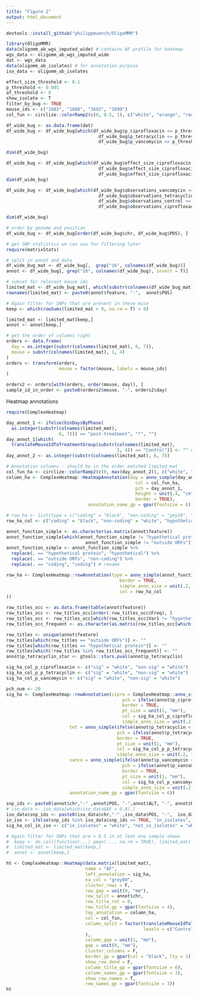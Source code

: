 ```yaml
---
title: "Figure 2"
output: html_document
---
```


```r
devtools::install_github("philippmuench/OligoMMR")
```

```r
library(OligoMMR)
data(oligomm_ab_wgs_imputed_wide) # contains AF profile for heatmap
wgs_data <- oligomm_ab_wgs_imputed_wide
dat <- wgs_data
data(oligomm_ab_isolates) # for annotation purpose
iso_data <- oligomm_ab_isolates
```

```r
effect_size_threshold <- 0.1
p_threshold <- 0.001
af_threshold <- 0
show_isolate <- T
filter_by_bug <- TRUE
mouse_ids <- c("1683", "1688", "1692", "1699")
col_fun <- circlize::colorRamp2(c(0, 0.5, 1), c("white", "orange", "red"))
```

```r
df_wide_bug <- as.data.frame(dat)
df_wide_bug <- df_wide_bug[which(df_wide_bug$p_ciprofloxacin <= p_threshold |
                                   df_wide_bug$p_tetracyclin <= p_threshold |
                                   df_wide_bug$p_vancomycin <= p_threshold ),]

dim(df_wide_bug)

df_wide_bug <- df_wide_bug[which(df_wide_bug$effect_size_ciprofloxacin >= effect_size_threshold |
                                   df_wide_bug$effect_size_ciprofloxacin >= effect_size_threshold |
                                   df_wide_bug$effect_size_ciprofloxacin >= effect_size_threshold ),]
dim(df_wide_bug)

df_wide_bug <- df_wide_bug[which(df_wide_bug$observations_vancomycin >= 8 &
                                   df_wide_bug$observations_tetracyclin >= 8 &
                                   df_wide_bug$observations_control >= 8 &
                                   df_wide_bug$observations_ciprofloxacin >= 8 ),]

dim(df_wide_bug)
```
```r
# order by genome and position 
df_wide_bug <- df_wide_bug[order(df_wide_bug$chr, df_wide_bug$POS), ]

# get SNP statistics we can use for filtering later
require(matrixStats)

# split in annot and data
df_wide_bug_mat <- df_wide_bug[,  grep("16", colnames(df_wide_bug))]
annot <- df_wide_bug[, grep("16", colnames(df_wide_bug), invert = T)]

# subset for relevant mouse ids
limited_mat <- df_wide_bug_mat[, which(substr(colnames(df_wide_bug_mat), 1, 4) %in% mouse_ids)]
rownames(limited_mat) <- paste0(annot$feature, "-",  annot$POS)

# Again filter for SNPs that are present in these mice
keep <- which(rowSums(limited_mat > 0, na.rm = T) > 0)

limited_mat <- limited_mat[keep,]
annot <- annot[keep,]
```

```r
# get the order of columns right
orders <- data.frame(
  day = as.integer(substr(colnames(limited_mat), 6, 7)),
  mouse = substr(colnames(limited_mat), 1, 4)
)
orders <- transform(orders,
                    mouse = factor(mouse, labels = mouse_ids)
)

orders2 <- orders[with(orders, order(mouse, day)), ]
sample_id_in_order <- paste0(orders2$mouse, "-", orders2$day)
```

Heatmap annotations

```r
require(ComplexHeatmap)

day_annot_1 <- ifelse(binDaysByPhase(
  as.integer(substr(colnames(limited_mat),
                    6, 7))) == "post-treatment", "*", "")
day_annot_1[which(
  translateMouseIdToTreatmentGroup(substr(colnames(limited_mat),
                                          1, 4)) == "Control")] <- "" # Reset arrows for control
day_annot_2 <- as.integer(substr(colnames(limited_mat), 6, 7))

# Annotation columns - should be in the order matched limited_mat
col_fun_ha <- circlize::colorRamp2(c(0, max(day_annot_2)), c("white", "grey50"))
column_ha <- ComplexHeatmap::HeatmapAnnotation(day = anno_simple(day_annot_2,
                                                 col = col_fun_ha,
                                                 pch = day_annot_1,
                                                 height = unit(.4, "cm"),
                                                 border = TRUE),
                               annotation_name_gp = gpar(fontsize = 6))

# row_ha <- list(type = c("coding" = "black", "non-coding" = "gey10", "hypothetical" = "gey50"))
row_ha_col <- c("coding" = "black", "non-coding" = "white", "hypothetical" = "grey50")

annot_function_simple <- as.character(as.matrix(annot$feature))
annot_function_simple[which(annot_function_simple != "hypothetical protein" &
                              annot_function_simple != "outside ORFs")] <- "coding"
annot_function_simple <- annot_function_simple %>%
  replace(. == "hypothetical protein", "hypothetical") %>%
  replace(. == "outside ORFs", "non-coding") %>%
  replace(. == "coding", "coding") # rename

row_ha <- ComplexHeatmap::rowAnnotation(type = anno_simple(annot_function_simple,
                                           border = TRUE,
                                           simple_anno_size = unit(.2, "cm"),
                                           col = row_ha_col
))

row_titles_occ <- as.data.frame(table(annot$feature))
row_titles_occ <- row_titles_occ[order(-row_titles_occ$Freq), ]
row_titles_occ <- row_titles_occ[which(row_titles_occ$Var1 != "hypothetical protein" & row_titles_occ$Var1 != "outside ORFs"), ]
row_titles_occ_frequent <- as.character(as.matrix(row_titles_occ[which(row_titles_occ$Freq >= 5), ]$Var1))

row_titles <- unique(annot$feature)
row_titles[which(row_titles == "outside ORFs")] <- ""
row_titles[which(row_titles == "hypothetical protein")] <- ""
row_titles[which(!row_titles %in% row_titles_occ_frequent)] <- ""
annot$p_tetracyclin_star <- gtools::stars.pval(annot$p_tetracyclin)

sig_ha_col_p_ciprofloxacin <- c("sig" = "white", "non-sig" = "white")
sig_ha_col_p_p_tetracyclin <- c("sig" = "white", "non-sig" = "white")
sig_ha_col_p_vancomycin <- c("sig" = "white", "non-sig" = "white")

pch_num <- 20
sig_ha <- ComplexHeatmap::rowAnnotation(cipro = ComplexHeatmap::anno_simple(ifelse(annot$p_ciprofloxacin < 0.05, "sig", "non-sig"),
                                            pch = ifelse(annot$p_ciprofloxacin < 0.05, pch_num, NA),
                                            border = TRUE,
                                            pt_size = unit(1, "mm"),
                                            col = sig_ha_col_p_ciprofloxacin,
                                            simple_anno_size = unit(.2, "cm")),
                        tet = anno_simple(ifelse(annot$p_tetracyclin < 0.05, "sig", "non-sig"),
                                          pch = ifelse(annot$p_tetracyclin < 0.05, pch_num, NA),
                                          border = TRUE,
                                          pt_size = unit(1, "mm"),
                                          col = sig_ha_col_p_p_tetracyclin,
                                          simple_anno_size = unit(.2, "cm")),
                        vanco = anno_simple(ifelse(annot$p_vancomycin < 0.05, "sig", "non-sig"),
                                            pch = ifelse(annot$p_vancomycin < 0.05, pch_num, NA),
                                            border = TRUE,
                                            pt_size = unit(1, "mm"),
                                            col = sig_ha_col_p_vancomycin,
                                            simple_anno_size = unit(.2, "cm")),
                        annotation_name_gp = gpar(fontsize = 6))

snp_ids <- paste0(annot$chr,"-" ,annot$POS, "-",annot$ALT, "-", annot$REF)
# iso_data <- iso_data[which(iso_data$AF > 0.8),]
iso_data$snp_ids <- paste0(iso_data$chr,"-" ,iso_data$POS, "-",  iso_data$REF,"-",  iso_data$ALT)
in_iso <- ifelse(snp_ids %in% iso_data$snp_ids == TRUE, "in_isolates", "not_in_isolates")
sig_ha_col_in_iso <- c("in_isolates" = "white", "not_in_isolates" = "white")
```


```r
# Again filter for SNPs that are > 0.5 in at leat one sample shown
#  keep <- do.call(function(...) pmax(..., na.rm = TRUE), limited_mat) > 0.25
#  limited_mat <- limited_mat[keep,]
#  annot <- annot[keep,]
```

```r
ht <- ComplexHeatmap::Heatmap(data.matrix(limited_mat),
                              name = "AF",
                              left_annotation = sig_ha,
                              na_col = "grey80",
                              cluster_rows = F,
                              row_gap = unit(0, "mm"),
                              row_split = annot$chr,
                              row_title_rot = 0,
                              row_title_gp = gpar(fontsize = 4),
                              top_annotation = column_ha,
                              col = col_fun,
                              column_split = factor(translateMouseIdToTreatmentGroup(substr(colnames(limited_mat), 1, 4)),
                                                    levels = c("Control", "Ciprofloxacin", "Tetracyclin", "Vancomycin")
                              ),
                              column_gap = unit(1, "mm"),
                              gap = unit(0, "mm"),
                              cluster_columns = F,
                              border_gp = gpar(col = "black", lty = 1),
                              show_row_dend = F,
                              column_title_gp = gpar(fontsize = 6),
                              column_names_gp = gpar(fontsize = 3),
                              show_row_names = T,
                              row_names_gp = gpar(fontsize = 3))
ht
```
